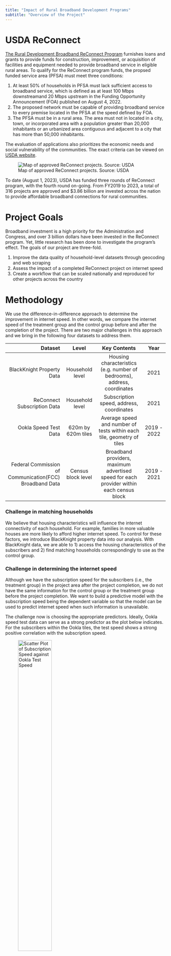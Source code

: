 ```yaml
---
title: "Impact of Rural Broadband Development Programs"
subtitle: "Overview of the Project"
---
```


# USDA ReConnect

[The Rural Development Broadband ReConnect Program](https://www.usda.gov/reconnect) furnishes loans and grants to provide funds for construction, improvement, or acquisition of facilities and equipment needed to provide broadband service in eligible rural areas. To qualify for the ReConnect program funds, the propsed funded service area (PFSA) must meet three conditions:

1. At least 50% of households in PFSA must lack sufficient access to broadband service, which is defined as at least 100 Mbps downstreamand 20 Mbps upstream in the Funding Opportunity Announcement (FOA) published on August 4, 2022.
2. The proposed network must be capable of providing broadband service to every premise located in the PFSA at the speed defined by FOA.
3. The PFSA must be in a rural area. The area must not in located in a city, town, or incorporated area with a population greater than 20,000 inhabitants or an urbanized area contiguous and adjacent to a city that has more than 50,000 inhabitants.

The evaluation of applications also prioritizes the economic needs and social vulnerability of the communities. The exact criteria can be viewed on [USDA website](https://www.usda.gov/reconnect/evaluation-criteria).

![Map of approved ReConnect projects. Source: USDA](img/reconnect_map.png)

To date (August 1, 2023), USDA has funded three rounds of ReConnect program, with the fourth round on-going. From FY2019 to 2023, a total of 316 projects are approved and $3.86 billion are invested across the nation to provide affordable broadband connections for rural communities.

# Project Goals

Broadband investment is a high priority for the Administration and Congress, and over 3 billion dollars have been invested in the ReConnect program. Yet, little research has been done to investigate the program's effect. The goals of our project are three-fold.

1. Improve the data quality of household-level datasets through geocoding and web scraping
2. Assess the impact of a completed ReConnect project on internet speed
3. Create a workflow that can be scaled nationally and reproduced for other projects across the country

# Methodology

We use the difference-in-difference approach to determine the improvement in internet speed. In other words, we compare the internet speed of the treatment group and the control group before and after the completion of the project. There are two major challenges in this approach and we bring in the following four datasets to address them. 

|    Dataset  |      Level        |      Key Contents       | Year |
|------------:|:-----------------:|:--------------------------:|:---------------:|
| BlackKnight Property Data |  Household level  | Housing characteristics (e.g. number of bedrooms), address, coordinates |  2021 |
| ReConnect Subscription Data | Household level | Subscription speed, address, coordinates |  2021 | 
| Ookla Speed Test Data |    620m by 620m tiles     |    Average speed and number of tests within each tile, geometry of tiles     |    2019 - 2022 | 
| Federal Commission of Communication(FCC) Broadband Data |        Census block level       |   Broadband providers, maximum advertised speed for each provider within each census block     |    2019 - 2021 |

### Challenge in matching households
We believe that housing characteristics will influence the internet connectivity of each household. For example, families in more valuable houses are more likely to afford higher internet speed. To control for these factors, we introduce BlackKnight property data into our analysis. With BlackKnight data, we are able to 1) access the housing characteristics of the subscribers and 2) find matching households correspondingly to use as the control group.

### Challenge in determining the internet speed
Although we have the subscription speed for the subscribers (i.e., the treatment group) in the project area after the project completion, we do not have the same information for the control group or the treatment group before the project completion. We want to build a predictive model with the subscription speed being the dependent variable so that the model can be used to predict internet speed when such information is unavailable. 

The challenge now is choosing the appropriate predictors. Ideally, Ookla speed test data can serve as a strong predictor as the plot below indicates. For the subscribers within the Ookla tiles, the test speed shows a strong positive correlation with the subscription speed.

![Scatter Plot of Subscription Speed against Ookla Test Speed](img/prelim.png){width=50%}

Yet Ookla speed test data suffers from self selection, which means the lack of speed test data doesn't necessarily tranfer to the lack of internet connection. To address this, we apply a kernel smoothing function to impute the Ookla speed. We then use the imputed Ookla speed test data, FCC data and housing characteristics(number of bedrooms, number of bathrooms, building area, property age, assessed property value) as the explanatory variables. The regression model will then be used to predict the internet speed in the treatment and control group before and after the project completion.


